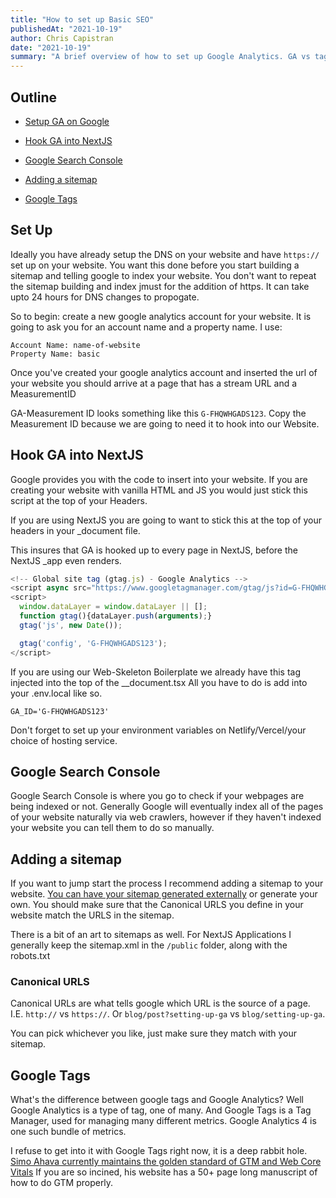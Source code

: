 ```yaml
---
title: "How to set up Basic SEO"
publishedAt: "2021-10-19"
author: Chris Capistran
date: "2021-10-19"
summary: "A brief overview of how to set up Google Analytics. GA vs tag manager"
---
```


## Outline

- [Setup GA on Google](#set-up)

- [Hook GA into NextJS](#hook-ga-into-nextjs)

- [Google Search Console](#google-search-console)

- [Adding a sitemap](#adding-a-sitemap)

- [Google Tags](#google-tags)

## Set Up

Ideally you have already setup the DNS on your website and have `https://` set up on your website. You want
this done before you start building a sitemap and telling google to index your website. You don't want to
repeat the sitemap building and index jmust for the addition of https. It can take upto 24 hours
for DNS changes to propogate.

So to begin: create a new google analytics account for your website. It is going to ask you for an
account name and a property name.
I use:

```
Account Name: name-of-website
Property Name: basic
```

Once you've created your google analytics account and inserted the url of your website
you should arrive at a page that has a stream URL and a MeasurementID

GA-Measurement ID looks something like this `G-FHQWHGADS123`. Copy the Measurement ID because we are going
to need it to hook into our Website.

## Hook GA into NextJS

Google provides you with the code to insert into your website. If you are creating your website with vanilla
HTML and JS you would just stick this script at the top of your Headers.

If you are using NextJS you are going to want to stick this at the top of your headers in your \_document file.

This insures that GA is hooked up to every page in NextJS, before the NextJS \_app even renders.

```javascript:gtag.js
<!-- Global site tag (gtag.js) - Google Analytics -->
<script async src="https://www.googletagmanager.com/gtag/js?id=G-FHQWHGADS123"></script>
<script>
  window.dataLayer = window.dataLayer || [];
  function gtag(){dataLayer.push(arguments);}
  gtag('js', new Date());

  gtag('config', 'G-FHQWHGADS123');
</script>

```

If you are using our Web-Skeleton Boilerplate we already have this tag injected into the top of the \_\_document.tsx
All you have to do is add into your .env.local like so.

```javascript:.env.local
GA_ID='G-FHQWHGADS123'
```

Don't forget to set up your environment variables on Netlify/Vercel/your choice of hosting service.

## Google Search Console

Google Search Console is where you go to check if your webpages are being indexed or not. Generally Google
will eventually index all of the pages of your website naturally via web crawlers, however if they haven't
indexed your website you can tell them to do so manually.

## Adding a sitemap

If you want to jump start the process I recommend
adding a sitemap to your website. [You can have your sitemap generated externally](https://www.xml-sitemaps.com/)
or generate your own. You should make sure that the Canonical URLS you define in your website match the URLS
in the sitemap.

There is a bit of an art to sitemaps as well. For NextJS Applications I generally keep the sitemap.xml in the
`/public` folder, along with the robots.txt

### Canonical URLS

Canonical URLs are what tells google which URL is the source of a page. I.E. `http://` vs `https://`.
Or `blog/post?setting-up-ga` vs `blog/setting-up-ga`.

You can pick whichever you like, just make sure they match with your sitemap.

## Google Tags

What's the difference between google tags and Google Analytics? Well Google Analytics
is a type of tag, one of many. And Google Tags is a Tag Manager, used for managing
many different metrics. Google Analytics 4 is one such bundle of metrics.

I refuse to get into it with Google Tags right now, it is a deep rabbit hole.
[Simo Ahava currently maintains the golden standard of GTM and Web Core Vitals](https://www.simoahava.com/custom-templates/core-web-vitals/)
If you are so incined, his website has a 50+ page long manuscript of how to do GTM properly.
